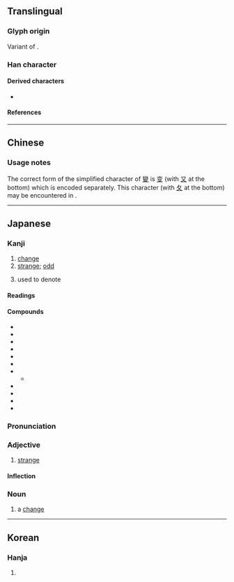 {{also|变}}
{{character info}}
==Translingual==
{{Han simplified forms|變|変|变}}

===Glyph origin===
Variant of {{l|mul|變}}. {{Han simp|變|f=䜌|t=亦}}

===Han character===
{{Han char|rn=34|rad=夂|as=06|sn=9|four=|canj=YCHE|ids=⿱亦夂}}

====Derived characters====
* {{l|mul|[[𭱝]]}}

====References====
{{Han ref|kx=0245.101|dkj=05703|hdz=20869.080|uh=5909}}

----

==Chinese==
{{zh-see|變|v}}

===Usage notes===
The correct form of the simplified character of [[變]] is [[变]] (with [[又]] at the bottom) which is encoded separately. This character (with [[夂]] at the bottom) may be encountered in {{w|Cursive script (East Asia)|calligraphic writing}}.

----

==Japanese==
{{ja-kanji forms|変|變}}

===Kanji===
{{ja-kanji|grade=4|rs=夊06|kyu=變}}

# [[change]]
# [[strange]]; [[odd]]
# {{lb|ja|music}} used to denote {{m|en|flat|flat accidentals|id=flat note}}

====Readings====
{{ja-readings
|goon=へん
|kanon=へん
|kun=か-える, か-わる<か-はる
}}

====Compounds====
{{der-top|Compounds}}
* {{ja-r|変%移|へん%い|a change; [[mutation]], [[transmutation]]}}
* {{ja-r|変%化|へん%か|a change; transformation, metamorphosis; [[conjugation]]}}
* {{ja-r|変%化|へん%げ|shapeshifting; monster}}
* {{ja-r|変%形|へん%けい|a change; transformation, metamorphosis; [[deformation]], deformity}}
* {{ja-r|変%更|へん%こう|modification, alteration, revision; amendment}}
* {{ja-r|変%身|へん%しん|[[transformation]]}}
* {{ja-r|変%成|へん%せい|[[metamorphosis]]}}
** {{ja-r|変%成%岩|へん%せい%がん|[[metamorphic rock]]}}
* {{ja-r|変%装|へん%そう|a [[disguise]]}}
* {{ja-r|変%態|へん%たい|transformation; metamorphosis; (sexual) perversion}}
* {{ja-r|変%貌|へん%ぼう|[[transfiguration]]}}
* {{ja-r|変%容|へん%よう|a change in appearance}}
{{der-bottom}}

===Pronunciation===
{{ja-kanjitab|へん|yomi=o}}
{{ja-pron|acc=1|y=o|へん}}

===Adjective===
{{ja-adj|infl=na|へん}}

# [[strange]]
#: {{ja-usex|'''変な'''[[人]]|'''へん な''' ひと|a '''strange''' person}}
#: {{ja-usex|'''変'''な[[こと]]に[[こだわる]]|'''へん''' な こと に こだわる|to become fixated on the '''strangest''' things}}

====Inflection====
{{ja-na|へん}}

===Noun===
{{ja-noun|へん}}

# a [[change]]

----

==Korean==

===Hanja===
{{ko-hanja|변}}

# {{rfdef|ko|sort=夊06}}